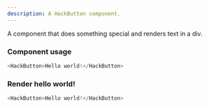 ```yaml
---
description: A HackButton component.
---
```



A component that does something special and renders text in a div.

### Component usage
```js
<HackButton>Hello world!</HackButton>
```

### Render hello world!

```js live
<HackButton>Hello world!</HackButton>
```
